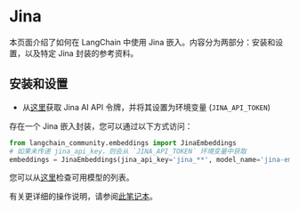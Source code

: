 # Jina

本页面介绍了如何在 LangChain 中使用 Jina 嵌入。内容分为两部分：安装和设置，以及特定 Jina 封装的参考资料。

## 安装和设置

- 从[这里](https://jina.ai/embeddings/)获取 Jina AI API 令牌，并将其设置为环境变量 (`JINA_API_TOKEN`)

存在一个 Jina 嵌入封装，您可以通过以下方式访问：

```python
from langchain_community.embeddings import JinaEmbeddings
# 如果未传递 jina_api_key，则会从 `JINA_API_TOKEN` 环境变量中获取
embeddings = JinaEmbeddings(jina_api_key='jina_**', model_name='jina-embeddings-v2-base-en')
```

您可以从[这里](https://jina.ai/embeddings/)检查可用模型的列表。

有关更详细的操作说明，请参阅[此笔记本](/docs/integrations/text_embedding/jina)。